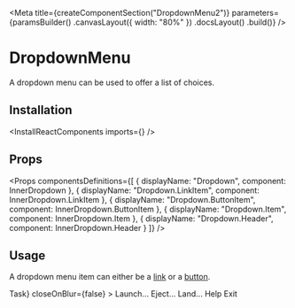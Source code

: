 
<Meta
    title={createComponentSection("DropdownMenu2")}
    parameters={paramsBuilder()
        .canvasLayout({ width: "80%" })
        .docsLayout(<ReactComponentsLayout semanticPath="/modules/dropdown" />)
        .build()}
/>

# DropdownMenu

A dropdown menu can be used to offer a list of choices.

## Installation

<InstallReactComponents imports={<Imports />} />

## Props

<Props
    componentsDefinitions={[
        { displayName: "Dropdown", component: InnerDropdown },
        { displayName: "Dropdown.LinkItem", component: InnerDropdown.LinkItem },
        { displayName: "Dropdown.ButtonItem", component: InnerDropdown.ButtonItem },
        { displayName: "Dropdown.Item", component: InnerDropdown.Item },
        { displayName: "Dropdown.Header", component: InnerDropdown.Header }
    ]}
/>

## Usage

A dropdown menu item can either be a [link](https://developer.mozilla.org/en-US/docs/Web/HTML/Element/a) or a [button](https://developer.mozilla.org/en-US/docs/Web/HTML/Element/button).

<Preview>
    <Story name="dont close on blur">
        <Dropdown
            trigger={<Button>Task</Button>}
            closeOnBlur={false}
        >
            <Dropdown.ButtonItem onClick={noop}>Launch...</Dropdown.ButtonItem>
            <Dropdown.ButtonItem onClick={noop}>Eject...</Dropdown.ButtonItem>
            <Dropdown.ButtonItem onClick={noop}>Land...</Dropdown.ButtonItem>
            <Dropdown.ButtonItem onClick={noop}>Help</Dropdown.ButtonItem>
            <Dropdown.ButtonItem onClick={noop}>Exit</Dropdown.ButtonItem>
        </Dropdown>
    </Story>
</Preview>
